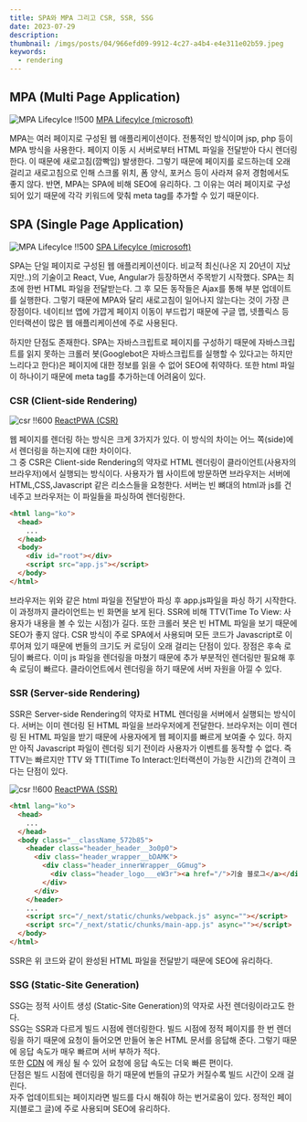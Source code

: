 ```yaml
---
title: SPA와 MPA 그리고 CSR, SSR, SSG
date: 2023-07-29
description:
thumbnail: /imgs/posts/04/966efd09-9912-4c27-a4b4-e4e311e02b59.jpeg
keywords:
  - rendering
---
```


## MPA (Multi Page Application)

![MPA Lifecylce !!500](/imgs/posts/04/966efd09-9912-4c27-a4b4-e4e311e02b59.jpeg)
[MPA Lifecylce (microsoft)](https://learn.microsoft.com/en-us/archive/msdn-magazine/2013/november/asp-net-single-page-applications-build-modern-responsive-web-apps-with-asp-net)

MPA는 여러 페이지로 구성된 웹 애플리케이션이다. 전통적인 방식이며 jsp, php 등이 MPA 방식을 사용한다. 페이지 이동 시 서버로부터 HTML 파일을 전달받아 다시 렌더링 한다. 이 때문에 새로고침(깜빡임) 발생한다. 그렇기 때문에 페이지를 로드하는데 오래 걸리고 새로고침으로 인해 스크롤 위치, 폼 양식, 포커스 등이 사라져 유저 경험에서도 좋지 않다.
반면, MPA는 SPA에 비해 SEO에 유리하다. 그 이유는 여러 페이지로 구성되어 있기 때문에 각각 키워드에 맞춰 meta tag를 추가할 수 있기 때문이다.

## SPA (Single Page Application)

![MPA Lifecylce !!500](/imgs/posts/04/10a10d4b-1bad-4765-9d61-180a67fdf5da.jpeg)
[SPA Lifecylce (microsoft)](https://learn.microsoft.com/en-us/archive/msdn-magazine/2013/november/asp-net-single-page-applications-build-modern-responsive-web-apps-with-asp-net)

SPA는 단일 페이지로 구성된 웹 애플리케이션이다. 비교적 최신(나온 지 20년이 지났지만..)의 기술이고 React, Vue, Angular가 등장하면서 주목받기 시작했다. SPA는 최초에 한번 HTML 파일을 전달받는다. 그 후 모든 동작들은 Ajax를 통해 부분 업데이트를 실행한다. 그렇기 때문에 MPA와 달리 새로고침이 일어나지 않는다는 것이 가장 큰 장점이다. 네이티브 앱에 가깝게 페이지 이동이 부드럽기 때문에 구글 맵, 넷플릭스 등 인터랙션이 많은 웹 애플리케이션에 주로 사용된다.

하지만 단점도 존재한다. SPA는 자바스크립트로 페이지를 구성하기 때문에 자바스크립트를 읽지 못하는 크롤러 봇(Googlebot은 자바스크립트를 실행할 수 있다고는 하지만 느리다고 한다)은 페이지에 대한 정보를 읽을 수 없어 SEO에 취약하다. 또한 html 파일이 하나이기 때문에 meta tag를 추가하는데 어려움이 있다.

### CSR (Client-side Rendering)

![csr !!600](/imgs/posts/04/904906f9-f31e-4e61-a9d0-3c7a4c45a112.png)
[ReactPWA (CSR)](https://www.reactpwa.com/docs/en/feature-ssr.html)

웹 페이지를 렌더링 하는 방식은 크게 3가지가 있다. 이 방식의 차이는 어느 쪽(side)에서 렌더링을 하는지에 대한 차이이다.<br/>
그 중 CSR은 Client-side Rendering의 약자로 HTML 렌더링이 클라이언트(사용자의 브라우저)에서 실행되는 방식이다.
사용자가 웹 사이트에 방문하면 브라우저는 서버에 HTML,CSS,Javascript 같은 리소스들을 요청한다.
서버는 빈 뼈대의 html과 js를 건네주고 브라우저는 이 파일들을 파싱하여 렌더링한다.

```html {6}
<html lang="ko">
  <head>
    ...
  </head>
  <body>
    <div id="root"></div>
    <script src="app.js"></script>
  </body>
</html>
```

브라우저는 위와 같은 html 파일을 전달받아 파싱 후 app.js파일을 파싱 하기 시작한다. 이 과정까지 클라이언트는 빈 화면을 보게 된다. SSR에 비해 TTV(Time To View: 사용자가 내용을 볼 수 있는 시점)가 길다. 또한 크롤러 봇은 빈 HTML 파일을 보기 때문에 SEO가 좋지 않다. CSR 방식이 주로 SPA에서 사용되며 모든 코드가 Javascript로 이루어져 있기 때문에 번들의 크기도 커 로딩이 오래 걸리는 단점이 있다.
장점은 후속 로딩이 빠르다. 이미 js 파일을 렌더링을 마쳤기 때문에 추가 부분적인 렌더링만 필요해 후속 로딩이 빠르다. 클라이언트에서 렌더링을 하기 때문에 서버 자원을 아낄 수 있다.

### SSR (Server-side Rendering)

SSR은 Server-side Rendering의 약자로 HTML 렌더링을 서버에서 실행되는 방식이다. 서버는 이미 렌더링 된 HTML 파일을 브라우저에게 전달한다. 브라우저는 이미 렌더링 된 HTML 파일을 받기 때문에 사용자에게 웹 페이지를 빠르게 보여줄 수 있다. 하지만 아직 Javascript 파일이 렌더링 되기 전이라 사용자가 이벤트를 동작할 수 없다. 즉 TTV는 빠르지만 TTV 와 TTI(Time To Interact:인터랙션이 가능한 시간)의 간격이 크다는 단점이 있다.

![csr !!600](/imgs/posts/04/2232cbbc-284d-4b7d-a979-ec8f22902a8e.png)
[ReactPWA (SSR)](https://www.reactpwa.com/docs/en/feature-ssr.html)

```html {6-13}
<html lang="ko">
  <head>
    ...
  </head>
  <body class="__className_572b85">
    <header class="header_header__3o0p0">
      <div class="header_wrapper__bDAMK">
        <div class="header_innerWrapper__GGmug">
          <div class="header_logo___eW3r"><a href="/">기술 블로그</a></div>
        </div>
      </div>
    </header>
    ...
    <script src="/_next/static/chunks/webpack.js" async=""></script>
    <script src="/_next/static/chunks/main-app.js" async=""></script>
  </body>
</html>
```

SSR은 위 코드와 같이 완성된 HTML 파일을 전달받기 때문에 SEO에 유리하다.

### SSG (Static-Site Generation)

SSG는 정적 사이트 생성 (Static-Site Generation)의 약자로 사전 렌더링이라고도 한다.<br/>
SSG는 SSR과 다르게 빌드 시점에 렌더링한다.
빌드 시점에 정적 페이지를 한 번 렌더링을 하기 때문에 요청이 들어오면 만들어 놓은 HTML 문서를 응답해 준다.
그렇기 때문에 응답 속도가 매우 빠르며 서버 부하가 적다.<br/>
또한 <a href="/cdn-content-delivery-network-%EC%9D%B4%EB%9E%80-" target="_blank">CDN</a> 에 캐싱 될 수 있어 요청에 응답 속도는 더욱 빠른 편이다.<br/>
단점은 빌드 시점에 렌더링을 하기 때문에 번들의 규모가 커질수록 빌드 시간이 오래 걸린다.<br/>
자주 업데이트되는 페이지라면 빌드를 다시 해줘야 하는 번거로움이 있다. 정적인 페이지(블로그 글)에 주로 사용되며 SEO에 유리하다.
